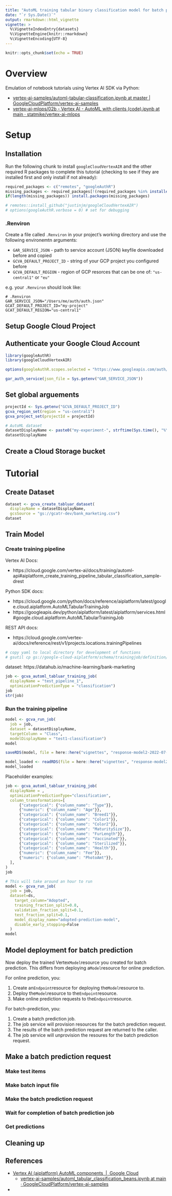 ```yaml
---
title: "AutoML training tabular binary classification model for batch prediction¶"
date: "`r Sys.Date()`"
output: rmarkdown::html_vignette
vignette: >
  %\VignetteIndexEntry{datasets}
  %\VignetteEngine{knitr::rmarkdown}
  %\VignetteEncoding{UTF-8}
---
```


```r
knitr::opts_chunk$set(echo = TRUE)
```

# Overview

Emulation of notebook tutorials using Vertex AI SDK via Python: 

* [vertex-ai-samples/automl-tabular-classification.ipynb at master \| GoogleCloudPlatform/vertex-ai-samples](https://github.com/GoogleCloudPlatform/vertex-ai-samples/blob/master/notebooks/official/automl/automl-tabular-classification.ipynb)
* [vertex-ai-mlops/02b - Vertex AI - AutoML with clients (code).ipynb at main · statmike/vertex-ai-mlops](https://github.com/statmike/vertex-ai-mlops/blob/main/02b%20-%20Vertex%20AI%20-%20AutoML%20with%20clients%20(code).ipynb)


# Setup

## Installation

Run the following chunk to install `googleCloudVertexAIR` and the other required R packages to complete this tutorial (checking to see if they are installed first and only install if not already): 

```r
required_packages <- c("remotes", "googleAuthR")
missing_packages <- required_packages[!(required_packages %in% installed.packages()[,"Package"])]
if(length(missing_packages)) install.packages(missing_packages)

# remotes::install_github("justinjm/googleCloudVertexAIR")
# options(googleAuthR.verbose = 0) # set for debugging  
``` 

### .Renviron

Create a file called `.Renviron` in your project's working directory and use the following environemtn arguments: 

* `GAR_SERVICE_JSON` - path to service account (JSON) keyfile downloaded before and copied 
* `GCVA_DEFAULT_PROJECT_ID` - string of your GCP project you configured before 
* `GCVA_DEFAULT_REGION` - region of GCP resorces that can be one of: `"us-central1"` or `"eu"` 

e.g. your `.Renviron` should look like: 

```
# .Renviron
GAR_SERVICE_JSON="/Users/me/auth/auth.json"
GCAT_DEFAULT_PROJECT_ID="my-project"
GCAT_DEFAULT_REGION="us-central1"
```

## Setup Google Cloud Project

## Authenticate your Google Cloud Account

```r
library(googleAuthR)
library(googleCloudVertexAIR)

options(googleAuthR.scopes.selected = "https://www.googleapis.com/auth/cloud-platform")

gar_auth_service(json_file = Sys.getenv("GAR_SERVICE_JSON"))
```

## Set global arguements

```r
projectId <- Sys.getenv("GCVA_DEFAULT_PROJECT_ID")
gcva_region_set(region = "us-central1")
gcva_project_set(projectId = projectId)

# AutoML dataset
datasetDisplayName <- paste0("my-experiment-", strftime(Sys.time(), "%Y%m%d%H%M%S"))
datasetDisplayName
```

## Create a Cloud Storage bucket

# Tutorial

## Create Dataset

```r
dataset <- gcva_create_tabluar_dataset(
  displayName = datasetDisplayName,
  gcsSource = "gs://gcatr-dev/bank_marketing.csv")
dataset
```

## Train Model

### Create training pipeline


Vertex AI Docs:  

* https://cloud.google.com/vertex-ai/docs/training/automl-api#aiplatform_create_training_pipeline_tabular_classification_sample-drest

Python SDK docs:  

* https://cloud.google.com/python/docs/reference/aiplatform/latest/google.cloud.aiplatform.AutoMLTabularTrainingJob
* https://googleapis.dev/python/aiplatform/latest/aiplatform/services.html#google.cloud.aiplatform.AutoMLTabularTrainingJob

REST API docs:   

* https://cloud.google.com/vertex-ai/docs/reference/rest/v1/projects.locations.trainingPipelines

```zsh
# copy yaml to local directory for development of functions
# gsutil cp gs://google-cloud-aiplatform/schema/trainingjob/definition/automl_tabular_1.0.0.yaml .
```

dataset: https://datahub.io/machine-learning/bank-marketing

```r
job <- gcva_automl_tabluar_training_job(
  displayName = "test_pipeline_1",
  optimizationPredictionType = "classification")
job
str(job)
```


### Run the training pipeline


```r 
model <- gcva_run_job(
  job = job,
  dataset = datasetDisplayName,
  targetColumn = "Class",
  modelDisplayName = "test1-classification")
model
```

```r
saveRDS(model, file = here::here("vignettes", "response-model2-2022-07-18.rds"))
```

```r
model_loaded <- readRDS(file = here::here("vignettes", "response-model2-2022-07-18.rds"))
model_loaded
```

Placeholder examples: 

```r
job <- gcva_automl_tabluar_training_job(
  displayName = ,
  optimizationPredictionType="classification",
  column_transformations=[
      {"categorical": {"column_name": "Type"}},
      {"numeric": {"column_name": "Age"}},
      {"categorical": {"column_name": "Breed1"}},
      {"categorical": {"column_name": "Color1"}},
      {"categorical": {"column_name": "Color2"}},
      {"categorical": {"column_name": "MaturitySize"}},
      {"categorical": {"column_name": "FurLength"}},
      {"categorical": {"column_name": "Vaccinated"}},
      {"categorical": {"column_name": "Sterilized"}},
      {"categorical": {"column_name": "Health"}},
      {"numeric": {"column_name": "Fee"}},
      {"numeric": {"column_name": "PhotoAmt"}},
  ],
)
job
```

```r
# This will take around an hour to run
model <- gcva_run_job(
  job = job,
  dataset=ds,
    target_column="Adopted",
    training_fraction_split=0.8,
    validation_fraction_split=0.1,
    test_fraction_split=0.1,
    model_display_name="adopted-prediction-model",
    disable_early_stopping=False
  )
model
```

## Model deployment for batch prediction

Now deploy the trained Vertex`Model`resource you created for batch prediction. This differs from deploying a`Model`resource for online prediction.

For online prediction, you:

1.  Create an`Endpoint`resource for deploying the`Model`resource to.
2.  Deploy the`Model`resource to the`Endpoint`resource.
3.  Make online prediction requests to the`Endpoint`resource.

For batch-prediction, you:

1.  Create a batch prediction job.
2.  The job service will provision resources for the batch prediction request.
3.  The results of the batch prediction request are returned to the caller.
4.  The job service will unprovision the resoures for the batch prediction request.

## Make a batch prediction request

### Make test items

### Make batch input file

### Make the batch prediction request

### Wait for completion of batch prediction job

### Get predictions

## Cleaning up


## References

* [Vertex AI (aiplatform) AutoML components  |  Google Cloud](https://cloud.google.com/vertex-ai/docs/pipelines/vertex-automl-component) 
  - [vertex-ai-samples/automl_tabular_classification_beans.ipynb at main · GoogleCloudPlatform/vertex-ai-samples](https://github.com/GoogleCloudPlatform/vertex-ai-samples/blob/main/notebooks/official/pipelines/automl_tabular_classification_beans.ipynb)
- 
